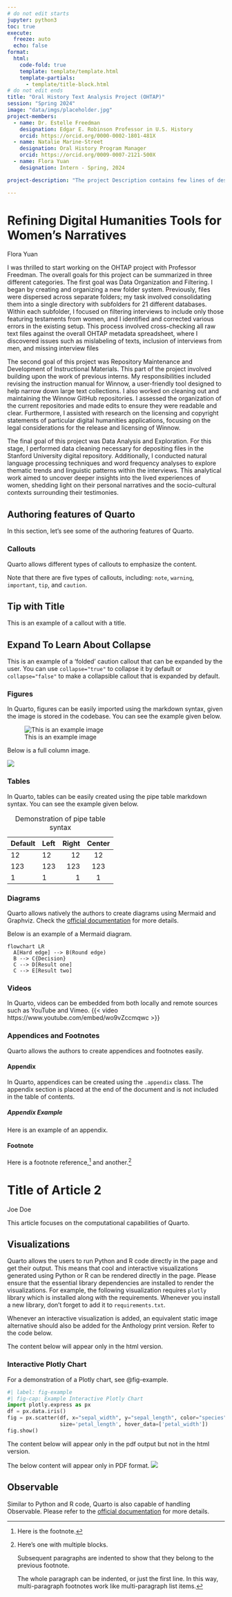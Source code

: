 ```yaml
---
# do not edit starts
jupyter: python3
toc: true
execute: 
  freeze: auto
  echo: false
format:
  html:
    code-fold: true
    template: template/template.html
    template-partials: 
      - template/title-block.html
# do not edit ends
title: "Oral History Text Analysis Project (OHTAP)"
session: "Spring 2024"
image: "data/imgs/placeholder.jpg"
project-members:
  - name: Dr. Estelle Freedman
    designation: Edgar E. Robinson Professor in U.S. History
    orcid: https://orcid.org/0000-0002-1801-481X
  - name: Natalie Marine-Street
    designation: Oral History Program Manager
    orcid: https://orcid.org/0009-0007-2121-500X
  - name: Flora Yuan
    designation: Intern - Spring, 2024

project-description: "The project Description contains few lines of description about the project. The description should be succint and give the reader a brief overview of what they could expect in the article. The project description can span from 4-5 lines and it is expected to capture the complete essence of the project. This article page comprises of two sub-articles related to the group. The article 1 focuses on the authoring capabilites of quarto and article 2 focuses on the computational capabilities. This article page is made using Quarto."

---
```

# Refining Digital Humanities Tools for Women’s Narratives
:::{.article-author}
Flora Yuan
:::
I was thrilled to start working on the OHTAP project with Professor Freedman. 
The overall goals for this project can be summarized in three different categories. The first goal 
was Data Organization and Filtering. I began by creating and organizing a new folder system. Previously, 
files were dispersed across separate folders; my task involved consolidating them into a single directory 
with subfolders for 21 different databases. Within each subfolder, I focused on filtering interviews to 
include only those featuring testaments from women, and I identified and corrected various errors in the 
existing setup. This process involved cross-checking all raw text files against the overall OHTAP metadata 
spreadsheet, where I discovered issues such as mislabeling of texts, inclusion of interviews from men, and 
missing interview files

The second goal of this project was Repository Maintenance and Development of Instructional Materials. This 
part of the project involved building upon the work of previous interns. My responsibilities included revising 
the instruction manual for Winnow, a user-friendly tool designed to help narrow down large text collections. 
I also worked on cleaning out and maintaining the Winnow GitHub repositories. I assessed the organization of the
 current repositories and made edits to ensure they were readable and clear. Furthermore, I assisted with 
 research on the licensing and copyright statements of particular digital humanities applications, focusing on the 
 legal considerations for the release and licensing of Winnow.

The final goal of this project was Data Analysis and Exploration. For this stage, I performed data cleaning necessary 
for depositing files in the Stanford University digital repository. Additionally, I conducted natural language processing 
techniques and word frequency analyses to explore thematic trends and linguistic patterns within the interviews. This 
analytical work aimed to uncover deeper insights into the lived experiences of women, shedding light on their personal 
narratives and the socio-cultural contexts surrounding their testimonies.


## Authoring features of Quarto
In this section, let's see some of the authoring features of Quarto.


### Callouts

Quarto allows different types of callouts to emphasize the content.

::: {.callout-note}
Note that there are five types of callouts, including:
`note`, `warning`, `important`, `tip`, and `caution`.
:::

::: {.callout-tip}
## Tip with Title
This is an example of a callout with a title.
:::

::: {.callout-caution collapse="true"}
## Expand To Learn About Collapse
This is an example of a 'folded' caution callout that can be expanded by the user. You can use `collapse="true"` to collapse it by default or `collapse="false"` to make a collapsible callout that is expanded by default.
:::


### Figures
In Quarto, figures can be easily imported using the markdown syntax, given the image is stored in the codebase. You can see the example given below.

![This is an example image](data/imgs/placeholder.jpg)

Below is a full column image.

:::{.column-page}
![](data/imgs/placeholder.jpg)
:::



### Tables
In Quarto, tables can be easily created using the pipe table markdown syntax. You can see the example given below.

| Default | Left | Right | Center |
|---------|:-----|------:|:------:|
| 12      | 12   |    12 |   12   |
| 123     | 123  |   123 |  123   |
| 1       | 1    |     1 |   1    |

: Demonstration of pipe table syntax


### Diagrams
Quarto allows natively the authors to create diagrams using Mermaid and Graphviz. Check the [official documentation](https://quarto.org/docs/authoring/diagrams.html) for more details.

Below is an example of a Mermaid diagram.
```mermaid
flowchart LR
  A[Hard edge] --> B(Round edge)
  B --> C{Decision}
  C --> D[Result one]
  C --> E[Result two]
```

### Videos
In Quarto, videos can be embedded from both locally and remote sources such as YouTube and Vimeo.
{{< video https://www.youtube.com/embed/wo9vZccmqwc >}}

### Appendices and Footnotes
Quarto allows the authors to create appendices and footnotes easily.

#### Appendix
In Quarto, appendices can be created using the `.appendix` class. The appendix section is placed at the end of the document and is not included in the table of contents.

##### Appendix Example {.appendix}
Here is an example of an appendix.

#### Footnote
Here is a footnote reference,[^1] and another.[^longnote]

[^1]: Here is the footnote.

[^longnote]: Here's one with multiple blocks.

    Subsequent paragraphs are indented to show that they
belong to the previous footnote.

    The whole paragraph can be indented, or just the first
    line.  In this way, multi-paragraph footnotes work like
    multi-paragraph list items.




# Title of Article 2
:::{.article-author}
Joe Doe
:::

This article focuses on the computational capabilities of Quarto.  


## Visualizations
Quarto allows the users to run Python and R code directly in the page and get their output. This means that cool and interactive visualizations generated using Python or R can be rendered directly in the page. Please ensure that the essential library dependencies are installed to render the visualizations. For example, the following visualization requires `plotly` library which is installed along with the requirements. Whenever you install a new library, don't forget to add it to `requirements.txt`.

Whenever an interactive visualization is added, an equivalent static image alternative should also be added for the Anthology print version. Refer to the code below.

The content below will appear only in the html version.

::: {.content-visible when-format="html"}
### Interactive Plotly Chart
For a demonstration of a Plotly chart, see @fig-example.

```python
#| label: fig-example
#| fig-cap: Example Interactive Plotly Chart
import plotly.express as px
df = px.data.iris()
fig = px.scatter(df, x="sepal_width", y="sepal_length", color="species",
                 size='petal_length', hover_data=['petal_width'])
fig.show()
```
:::

The content below will appear only in the pdf output but not in the html version.

::: {.content-visible when-format="pdf"}
The below content will appear only in PDF format.
![](data/imgs/placeholder.jpg)
:::

## Observable
Similar to Python and R code, Quarto is also capable of handling Observable. Please refer to the [official documentation](https://quarto.org/docs/computations/ojs.html) for more details.